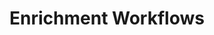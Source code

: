 ---
title: "Enrichment Workflows"
description: "Description of your Enhance & sync data based on events & schedulesnew file."
---